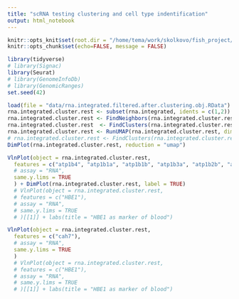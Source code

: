 ```yaml
---
title: "scRNA testing clustering and cell type indentification"
output: html_notebook
---
```


```r
knitr::opts_knit$set(root.dir = "/home/tema/work/skolkovo/fish_project/")
knitr::opts_chunk$set(echo=FALSE, message = FALSE)
```

```r
library(tidyverse)
# library(Signac)
library(Seurat)
# library(GenomeInfoDb)
# library(GenomicRanges)
set.seed(42)
```



```r
load(file = "data/rna.integrated.filtered.after.clustering.obj.RData")
rna.integrated.cluster.rest <- subset(rna.integrated, idents = c(1,2))
rna.integrated.cluster.rest <- FindNeighbors(rna.integrated.cluster.rest, dims = 1:15)
rna.integrated.cluster.rest  <- FindClusters(rna.integrated.cluster.rest, resolution = 0.15)
rna.integrated.cluster.rest <- RunUMAP(rna.integrated.cluster.rest, dims = 1:15)
# rna.integrated.cluster.rest <- FindClusters(rna.integrated.cluster.rest, resolution = 0.15)
DimPlot(rna.integrated.cluster.rest, reduction = "umap")
```

```r
VlnPlot(object = rna.integrated.cluster.rest,
  features = c("atp1b4", "atp1b1a", "atp1b1b", "atp1b3a", "atp1b2b", "atp1a1a.2", "atp1a2a"  ), 
  # assay = "RNA",
  same.y.lims = TRUE
  ) + DimPlot(rna.integrated.cluster.rest, label = TRUE) 
  # VlnPlot(object = rna.integrated.cluster.rest,
  # features = c("HBE1"), 
  # assay = "RNA", 
  # same.y.lims = TRUE
  # )[[1]] + labs(title = "HBE1 as marker of blood")
```

```r
VlnPlot(object = rna.integrated.cluster.rest,
  features = c("cah7"), 
  # assay = "RNA",
  same.y.lims = TRUE
  )
  # VlnPlot(object = rna.integrated.cluster.rest,
  # features = c("HBE1"), 
  # assay = "RNA", 
  # same.y.lims = TRUE
  # )[[1]] + labs(title = "HBE1 as marker of blood")
```


